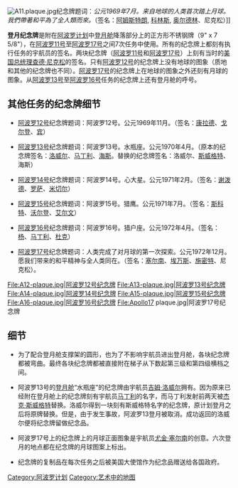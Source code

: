 {{noteTA
|1=zh-hans:阿波罗; zh-hant:太陽神;
}}
[[File:A11.plaque.jpg|thumb]]纪念牌题词：''公元1969年7月。来自地球的人类首次踏上月球。我們帶著和平為了全人類而來。''（签名：[[尼尔·阿姆斯特朗|阿姆斯特朗]], [[迈克尔·科林斯|科林斯]], [[巴兹·奥尔德林|奥尔德林]]、尼克松）]]

'''登月纪念牌'''是附在[[阿波罗计划|阿波罗计划]]中[[阿波罗登月舱|登月舱]]降落部分上的正方形不锈钢牌（9" x 7 5/8"），在[[阿波罗11号|阿波罗11号]]至[[阿波罗17号|阿波罗17号]]之间7次任务中使用。所有的纪念牌上都刻有执行任务的宇航员的签名。两块纪念牌（[[阿波罗11号|阿波罗11号]]和[[阿波罗17号|阿波罗17号]]）上刻有当时的[[美国总统|美国总统]][[理查德·尼克松|理查德·尼克松]]的签名。只有[[阿波罗12号|阿波罗12号]]的纪念牌上没有地球的图象（质地和其他的纪念牌也不同）。[[阿波罗17号|阿波罗17号]]的纪念牌上在地球的图象之外还刻有月球的图象。从[[阿波罗13号|阿波罗13号]]至[[阿波罗16号|阿波罗16号]]任务的纪念牌上还有登月舱的呼号。

==其他任务的纪念牌细节==

*[[阿波罗12号|阿波罗12号]]纪念牌题词：阿波罗12号。公元1969年11月。（签名：[[皮特·康拉德|康拉德]]、[[理查德·戈尔登|戈尔登]]、[[艾伦·宾|宾]]）

*[[阿波罗13号|阿波罗13号]]纪念牌题词：阿波罗13号。水瓶座。公元1970年4月。（原本的纪念牌签名：[[吉姆·洛威尔|洛威尔]]、[[肯·马丁利|马丁利]]、[[弗莱德·海斯|海斯]]。替换的纪念牌签名：洛威尔、[[杰克·斯威格特|斯威格特]]、海斯）

*[[阿波罗14号|阿波罗14号]]纪念牌题词：阿波罗14号。心大星。公元1971年2月。（签名：[[艾伦·谢泼德|谢泼德]]、[[斯图尔特·罗萨|罗萨]]、[[艾德加·米切尔|米切尔]]）

*[[阿波罗15号|阿波罗15号]]纪念牌题词：阿波罗15号。猎鹰。公元1971年7月。（签名：[[大卫·斯科特|斯科特]]、[[阿尔弗莱德·沃尔登|沃尔登]]、[[詹姆斯·艾尔文|艾尔文]]）

*[[阿波罗16号|阿波罗16号]]纪念牌题词：阿波罗16号。猎户座。公元1972年4月。（签名：[[约翰·杨|杨]]、[[肯·马丁利|马丁利]]、[[查尔斯·杜克|杜克]]）

*[[阿波罗17号|阿波罗17号]]纪念牌题词：人类完成了对月球的第一次探索。公元1972年12月。愿我们带来的和平精神与全人类同在。（签名：[[尤金·塞尔南|塞尔南]]、[[罗纳德·埃万斯|埃万斯]]、[[哈里森·施密特|施密特]]、尼克松）。

<gallery>
File:A12-plaque.jpg|阿波罗12号纪念牌
File:A13-plaque.jpg|阿波罗13号纪念牌
File:A14-plaque.jpg|阿波罗14号纪念牌
File:A15-plaque.jpg|阿波罗15号纪念牌
File:A16-plaque.jpg|阿波罗16号纪念牌
File:Apollo17 plaque.jpg|阿波罗17号纪念牌
</gallery>

==细节==
* 为了配合登月舱支撑架的圆形，也为了不影响宇航员进出登月舱，各块纪念牌都被弯曲。最终各块纪念牌都被直接附在梯子从下数起第三级和第四级横档之间。

* 阿波罗13号的[[阿波罗登月舱|登月舱]]“水瓶座”的纪念牌由宇航员[[吉姆·洛威尔|吉姆·洛威尔]]拥有。因为原来已经附在登月舱上的纪念牌刻有宇航员[[肯·马丁利|马丁利]]的名字，而马丁利发射前两天被[[杰克·斯威格特|杰克·斯威格特]]替换。洛威尔得到一块刻有斯威格特名字的纪念牌，原计划登月之后将原牌替换。但是，由于发生事故，阿波罗13登月被取消。成功返回的洛威尔便将纪念牌留做纪念品。

* 阿波罗17号上的纪念牌上的月球正面图象是宇航员[[尤金·塞尔南|尤金·塞尔南]]的创意。六次登月的地点都在纪念牌的月球图案上标出。

* 纪念牌的复制品在每次任务之后被美国大使馆作为纪念品赠送给各国政府。
{{美国航空航天局太空计划}}
[[Category:阿波罗计划|Category:阿波罗计划]]
[[Category:艺术中的地图|Category:艺术中的地图]]